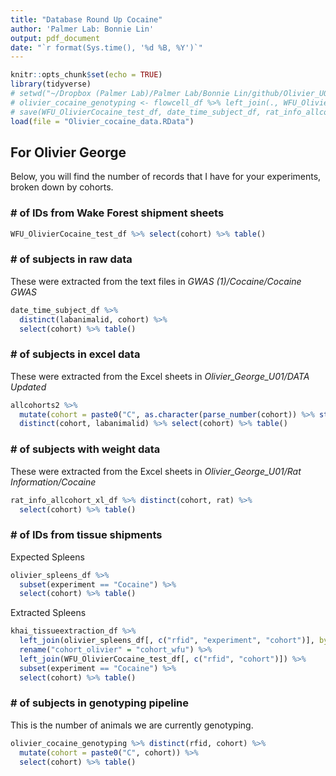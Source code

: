 ```yaml
---
title: "Database Round Up Cocaine"
author: 'Palmer Lab: Bonnie Lin'
output: pdf_document
date: "`r format(Sys.time(), '%d %B, %Y')`"
---
```


```r
knitr::opts_chunk$set(echo = TRUE)
library(tidyverse)
# setwd("~/Dropbox (Palmer Lab)/Palmer Lab/Bonnie Lin/github/Olivier_U01Cocaine/QC")
# olivier_cocaine_genotyping <- flowcell_df %>% left_join(., WFU_OlivierCocaine_test_df[, c("cohort", "rfid")], by = "rfid") %>% subset(!is.na(cohort)) ## add source, consider reorganization source("~/Palmer\ Lab/Bonnie\ Lin/github/PalmerLab_genotyping/CREATE/EXTRACT_SAMPLEBARCODELIBRARY.R") # should work... might not bc it doesn't have dropbox in path
# save(WFU_OlivierCocaine_test_df, date_time_subject_df, rat_info_allcohort_xl_df, allcohorts2, olivier_spleens_df, olivier_cocaine_genotyping, file = "Olivier_cocaine_data.RData")
load(file = "Olivier_cocaine_data.RData")
```

## For Olivier George

Below, you will find the number of records that I have for your experiments, broken down by cohorts.


### \# of IDs from Wake Forest shipment sheets

```r
WFU_OlivierCocaine_test_df %>% select(cohort) %>% table()
```

### \# of subjects in raw data

These were extracted from the text files in *GWAS (1)/Cocaine/Cocaine GWAS*

```r
date_time_subject_df %>% 
  distinct(labanimalid, cohort) %>% 
  select(cohort) %>% table()
```

### \# of subjects in excel data

These were extracted from the Excel sheets in *Olivier_George_U01/DATA Updated*

```r
allcohorts2 %>% 
  mutate(cohort = paste0("C", as.character(parse_number(cohort)) %>% str_pad(2, "left", "0"))) %>% 
  distinct(cohort, labanimalid) %>% select(cohort) %>% table()
```

### \# of subjects with weight data

These were extracted from the Excel sheets in *Olivier_George_U01/Rat Information/Cocaine*

```r
rat_info_allcohort_xl_df %>% distinct(cohort, rat) %>% 
  select(cohort) %>% table()
```

### \# of IDs from tissue shipments

Expected Spleens
```r
olivier_spleens_df %>% 
  subset(experiment == "Cocaine") %>% 
  select(cohort) %>% table()
```

Extracted Spleens 
```r
khai_tissueextraction_df %>%
  left_join(olivier_spleens_df[, c("rfid", "experiment", "cohort")], by = "rfid") %>% 
  rename("cohort_olivier" = "cohort_wfu") %>% 
  left_join(WFU_OlivierCocaine_test_df[, c("rfid", "cohort")]) %>% 
  subset(experiment == "Cocaine") %>% 
  select(cohort) %>% table()
```

### \# of subjects in genotyping pipeline

This is the number of animals we are currently genotyping. 

```r
olivier_cocaine_genotyping %>% distinct(rfid, cohort) %>% 
  mutate(cohort = paste0("C", cohort)) %>% 
  select(cohort) %>% table()
```